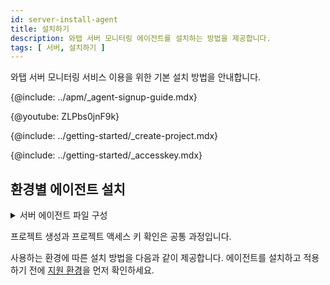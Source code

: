```yaml
---
id: server-install-agent
title: 설치하기
description: 와탭 서버 모니터링 에이전트를 설치하는 방법을 제공합니다.
tags: [ 서버, 설치하기 ]
---
```



와탭 서버 모니터링 서비스 이용을 위한 기본 설치 방법을 안내합니다.

{@include: ../apm/_agent-signup-guide.mdx}

{@youtube: ZLPbs0jnF9k}

{@include: ../getting-started/_create-project.mdx}

{@include: ../getting-started/_accesskey.mdx}

## 환경별 에이전트 설치

<details>
<summary>서버 에이전트 파일 구성</summary>

{@include: server-os/_sv-cpf.mdx} 
{@include: server-os/_sv-lf-cpf.mdx} 
{@include: server-os/_sv-w-cpf.mdx}                

</details>

프로젝트 생성과 프로젝트 액세스 키 확인은 공통 과정입니다. 

사용하는 환경에 따른 설치 방법을 다음과 같이 제공합니다. 에이전트를 설치하고 적용하기 전에 [지원 환경](server-spec)을 먼저 확인하세요.

<DocCardList/>

<!--
* *whatap.conf*  
    모니터링 에이전트의 설정 정보, 프로젝트 액세스 키(또는 라이선스 키), 와탭 데이터 수집 서버의 IP 정보 등을 저장하는 설정 파일입니다. 자세한 내용은 [다음 문서](../apm/java-set-agent#기본-설정)를 참조하세요.
-->
